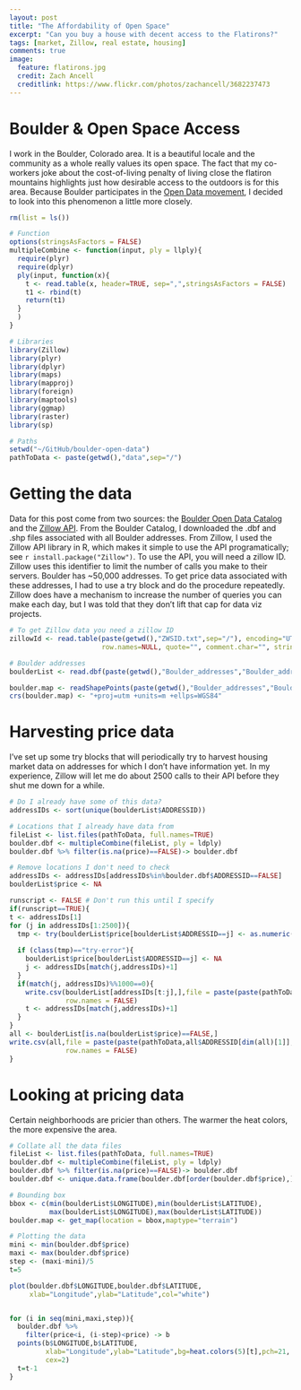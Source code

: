 ```yaml
---
layout: post
title: "The Affordability of Open Space"
excerpt: "Can you buy a house with decent access to the Flatirons?"
tags: [market, Zillow, real estate, housing]
comments: true
image:
  feature: flatirons.jpg
  credit: Zach Ancell
  creditlink: https://www.flickr.com/photos/zachancell/3682237473
---
```

# Boulder & Open Space Access
I work in the Boulder, Colorado area. It is a beautiful locale and the community as a whole really values its open space. The fact that my co-workers joke about the cost-of-living penalty of living close the flatiron mountains highlights just how desirable access to the outdoors is for this area. Because Boulder participates in the [Open Data movement](https://bouldercolorado.gov/open-data), I decided to look into this phenomenon a little more closely. 
```r
rm(list = ls())

# Function
options(stringsAsFactors = FALSE) 
multipleCombine <- function(input, ply = llply){
  require(plyr)
  require(dplyr)
  ply(input, function(x){
    t <- read.table(x, header=TRUE, sep=",",stringsAsFactors = FALSE)
    t1 <- rbind(t) 
    return(t1)
  }
  )
}

# Libraries
library(Zillow)
library(plyr)
library(dplyr)
library(maps)
library(mapproj)
library(foreign)
library(maptools)
library(ggmap)
library(raster)
library(sp)

# Paths
setwd("~/GitHub/boulder-open-data")
pathToData <- paste(getwd(),"data",sep="/")
```

# Getting the data
Data for this post come from two sources: the [Boulder Open Data Catalog](https://bouldercolorado.gov/open-data/boulder-addresses/) and the [Zillow API](http://www.zillow.com/howto/api/GetZestimate.htm). From the Boulder Catalog, I downloaded the .dbf and .shp files associated with all Boulder addresses. From Zillow, I used the Zillow API library in R, which makes it simple to use the API programatically; see `r install.package("Zillow")`. To use the API, you will need a zillow ID. Zillow uses this identifier to limit the number of calls you make to their servers. Boulder has ~50,000 addresses. To get price data associated with these addresses, I had to use a try block and do the procedure repeatedly. Zillow does have a mechanism to increase the number of queries you can make each day, but I was told that they don't lift that cap for data viz projects. 
```r
# To get Zillow data you need a zillow ID
zillowId <- read.table(paste(getwd(),"ZWSID.txt",sep="/"), encoding="UTF8",
                       row.names=NULL, quote="", comment.char="", stringsAsFactors=FALSE)[1,]

# Boulder addresses
boulderList <- read.dbf(paste(getwd(),"Boulder_addresses","Boulder_addresses.dbf",sep="/"))

boulder.map <- readShapePoints(paste(getwd(),"Boulder_addresses","Boulder_addresses.shp",sep="/"))
crs(boulder.map) <- "+proj=utm +units=m +ellps=WGS84"
```

# Harvesting price data
I've set up some try blocks that will periodically try to harvest housing market data on addresses for which I don't have information yet. In my experience, Zillow will let me do about 2500 calls to their API before they shut me down for a while.
```r
# Do I already have some of this data?
addressIDs <- sort(unique(boulderList$ADDRESSID))

# Locations that I already have data from
fileList <- list.files(pathToData, full.names=TRUE)
boulder.dbf <- multipleCombine(fileList, ply = ldply)
boulder.dbf %>% filter(is.na(price)==FALSE)-> boulder.dbf

# Remove locations I don't need to check
addressIDs <- addressIDs[addressIDs%in%boulder.dbf$ADDRESSID==FALSE]
boulderList$price <- NA

runscript <- FALSE # Don't run this until I specify
if(runscript==TRUE){
t <- addressIDs[1]
for (j in addressIDs[1:2500]){ 
  tmp <- try(boulderList$price[boulderList$ADDRESSID==j] <- as.numeric(zestimate(boulderList$ADDRESS[j],
                                                                                 boulderList$ZIPCODE[j],zillowId)$amount))
  if (class(tmp)=="try-error"){
    boulderList$price[boulderList$ADDRESSID==j] <- NA
    j <- addressIDs[match(j,addressIDs)+1]
  }
  if(match(j, addressIDs)%%1000==0){
    write.csv(boulderList[addressIDs[t:j],],file = paste(paste(pathToData,j,sep='/'),'csv',sep="."),
              row.names = FALSE)
    t <- addressIDs[match(j,addressIDs)+1]
  }
}
all <- boulderList[is.na(boulderList$price)==FALSE,]
write.csv(all,file = paste(paste(pathToData,all$ADDRESSID[dim(all)[1]],sep='/'),'csv',sep="."),
              row.names = FALSE)
}
```

# Looking at pricing data
Certain neighborhoods are pricier than others. The warmer the heat colors, the more expensive the area.
```r
# Collate all the data files
fileList <- list.files(pathToData, full.names=TRUE)
boulder.dbf <- multipleCombine(fileList, ply = ldply)
boulder.dbf %>% filter(is.na(price)==FALSE)-> boulder.dbf
boulder.dbf <- unique.data.frame(boulder.dbf[order(boulder.dbf$price),])

# Bounding box
bbox <- c(min(boulderList$LONGITUDE),min(boulderList$LATITUDE),
          max(boulderList$LONGITUDE),max(boulderList$LATITUDE))
boulder.map <- get_map(location = bbox,maptype="terrain")

# Plotting the data
mini <- min(boulder.dbf$price)
maxi <- max(boulder.dbf$price)
step <- (maxi-mini)/5
t=5

plot(boulder.dbf$LONGITUDE,boulder.dbf$LATITUDE,
     xlab="Longitude",ylab="Latitude",col="white")


for (i in seq(mini,maxi,step)){
  boulder.dbf %>% 
    filter(price<i, (i-step)<price) -> b
  points(b$LONGITUDE,b$LATITUDE,
         xlab="Longitude",ylab="Latitude",bg=heat.colors(5)[t],pch=21,
         cex=2)
  t=t-1
}
```

